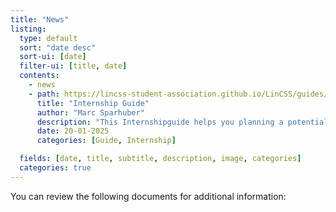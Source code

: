 ```yaml
---
title: "News"
listing: 
  type: default
  sort: "date desc" 
  sort-ui: [date]
  filter-ui: [title, date]
  contents: 
    - news
    - path: https://lincss-student-association.github.io/LinCSS/guides/internship.html
      title: "Internship Guide"
      author: "Marc Sparhuber"
      description: "This Internshipguide helps you planning a potential Internship for your third Semester"
      date: 20-01-2025
      categories: [Guide, Internship]

  fields: [date, title, subtitle, description, image, categories]
  categories: true 
---
```


You can review the following documents for additional information:

::: {#sample-listings}
:::